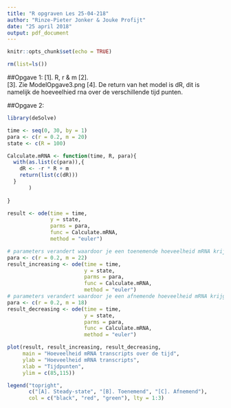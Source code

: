 ```yaml
---
title: "R opgraven Les 25-04-218"
author: "Rinze-Pieter Jonker & Jouke Profijt"
date: "25 april 2018"
output: pdf_document
---
```


```r
knitr::opts_chunk$set(echo = TRUE)
```

```r
rm(list=ls())
```

##Opgave 1:
[1].  R, r & m
[2].  
[3].  Zie ModelOpgave3.png
[4].  De return van het model is dR, dit is namelijk de hoeveelhied rna over de verschillende tijd punten. 

##Opgave 2:
```r
library(deSolve)

time <- seq(0, 30, by = 1)
para <- c(r = 0.2, m = 20)
state <- c(R = 100)

Calculate.mRNA <- function(time, R, para){
  with(as.list(c(para)),{
    dR <- -r * R + m
    return(list(c(dR)))
  }
       )
  
}

result <- ode(time = time,
              y = state,
              parms = para,
              func = Calculate.mRNA,
              method = "euler")

# parameters verandert waardoor je een toenemende hoeveelheid mRNA krijgt
para <- c(r = 0.2, m = 22)
result_increasing <- ode(time = time,
                         y = state,
                         parms = para,
                         func = Calculate.mRNA,
                         method = "euler")
# parameters verandert waardoor je een afnemende hoeveelheid mRNA krijgt
para <- c(r = 0.2, m = 18)
result_decreasing <- ode(time = time,
                         y = state,
                         parms = para,
                         func = Calculate.mRNA,
                         method = "euler")

plot(result, result_increasing, result_decreasing,
     main = "Hoeveelheid mRNA transcripts over de tijd",
     ylab = "Hoeveelheid mRNA transcripts",
     xlab = "Tijdpunten",
     ylim = c(85,115))

legend("topright",
       c("[A]. Steady-state", "[B]. Toenemend", "[C]. Afnemend"),
       col = c("black", "red", "green"), lty = 1:3)
```